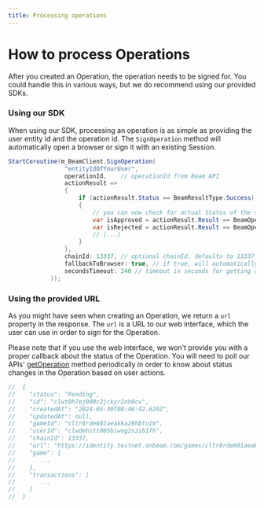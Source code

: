 ```yaml
---
title: Processing operations
---
```


# How to process Operations

After you created an Operation, the operation needs to be signed for. You could handle this in various ways, but we do recommend using our provided SDKs.


### Using our SDK

When using our SDK, processing an operation is as simple as providing the user entity id and the operation id. The `SignOperation` method will automatically open a browser or sign it with an existing Session.


```csharp
StartCoroutine(m_BeamClient.SignOperation(
                "entityIdOfYourUser",
                operationId,    // operationId from Beam API
                actionResult =>
                {
                    if (actionResult.Status == BeamResultType.Success)
                    {
                        // you can now check for actual Status of the signing f.e.:
                        var isApproved = actionResult.Result == BeamOperationStatus.Executed;
                        var isRejected = actionResult.Result == BeamOperationStatus.Rejected;
                        // (...)
                    }
                },
                chainId: 13337, // optional chainId, defaults to 13337
                fallbackToBrowser: true, // if true, will automatically open browser for the user to sign the operation, if there is no valid session
                secondsTimeout: 240 // timeout in seconds for getting a result of message signing from the browser, used if there was no valid session
            ));
```


### Using the provided URL

As you might have seen when creating an Operation, we return a `url` property in the response. The `url` is a URL to our web interface, which the user can use in order to sign for the Operation.

Please note that if you use the web interface, we won't provide you with a proper callback about the status of the Operation. You will need to poll our APIs' [getOperation](https://api.testnet.onbeam.com/api/player#/Operation/getOperation) method periodically in order to know about status changes in the Operation based on user actions.

```csharp
//  {
//    "status": "Pending",
//    "id": "clwt0h7ej000c2jckyr2nh0cv",
//    "createdAt": "2024-05-30T08:46:42.620Z",
//    "updatedAt": null,
//    "gameId": "cltr8rde601aeakka28hbtuim",
//    "userId": "clwdehitt005biwog2szib1fh",
//    "chainId": 13337,
//    "url": "https://identity.testnet.onbeam.com/games/cltr8rde601aeakka28hbtuim/operation/clwt0h7ej000c2jckyr2nh0cv/confirm",
//    "game": {
//       ...
//    },
//    "transactions": [
//       ...
//    ]
//  }
```


